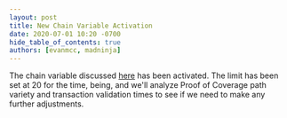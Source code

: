```yaml
---
layout: post
title: New Chain Variable Activation
date: 2020-07-01 10:20 -0700
hide_table_of_contents: true
authors: [evanmcc, madninja]
---
```


The chain variable discussed
[here](https://engineering.helium.comhttps://docs.helium.com/blog/2020/06/24/new-var.html) has been
activated. The limit has been set at 20 for the time, being, and we'll analyze Proof of Coverage
path variety and transaction validation times to see if we need to make any further adjustments.

<!-- truncate -->
